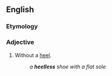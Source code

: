 ==English==

===Etymology===
{{suffix|en|heel|less}}

===Adjective===
{{en-adj|-}}

# Without a [[heel]].
#: ''a '''heelless''' shoe with a flat sole''